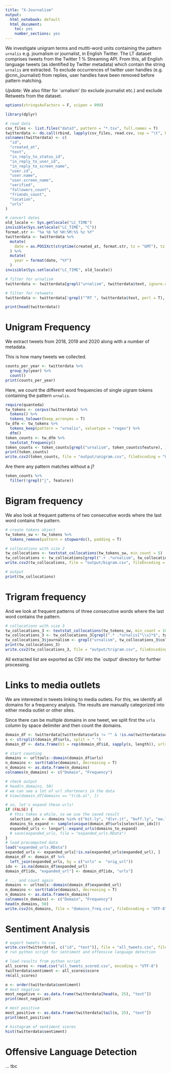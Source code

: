 ```yaml
---
title: "X-Journalism"
output:
  html_notebook: default
  html_document: 
    toc: yes
    number_sections: yes
---
```


We investigate unigram terms and mutlti-word units containing the pattern `urnalis` e.g. journalism or journalist, in English Twitter. The LT dataset comprises tweets from the Twitter 1 % Streaming API. From this, all English language tweets (as identified by Twitter metadata) which contain the string `urnalis` are extracted. To exclude occurrences of twitter user handles (e.g. @cnn_journalist) from replies, user handles have been removed before pattern matching. 

*Update:* We also filter for `urnalism' (to exclude journalist etc.) and exclude Retweets from the dataset.

```r
options(stringsAsFactors = F, scipen = 999)

library(dplyr)

# read data 
csv_files <- list.files("data3", pattern = "*.tsv", full.names = T)
twitterdata <- do.call(rbind, lapply(csv_files, read.csv, sep = "\t", header = F, encoding = "UTF-8"))
colnames(twitterdata) <- c(
  "id", 
  "created_at", 
  "text", 
  "in_reply_to_status_id", 
  "in_reply_to_user_id", 
  "in_reply_to_screen_name",
  "user.id",
  "user.name",
  "user.screen_name",
  "verified",
  "followers_count",
  "friends_count",
  "location",
  "urls"
)

# convert dates
old_locale <- Sys.getlocale("LC_TIME")
invisible(Sys.setlocale("LC_TIME", "C"))
format.str <- "%a %b %d %H:%M:%S %z %Y"
twitterdata <- twitterdata %>% 
  mutate(
    date = as.POSIXct(strptime(created_at, format.str, tz = "GMT"), tz = "GMT")
  ) %>%
  mutate(
    year = format(date, "%Y")
  )
invisible(Sys.setlocale("LC_TIME", old_locale))

# filter for urnalism
twitterdata <- twitterdata[grepl("urnalism", twitterdata$text, ignore.case = T), ]

# filter for retweets 
twitterdata <- twitterdata[!grepl("^RT ", twitterdata$text, perl = T), ]

print(head(twitterdata))
```

# Unigram Frequency

We extract tweets from 2018, 2019 and 2020 along with a number of metadata.

This is how many tweets we collected.

```r
counts_per_year <- twitterdata %>%
  group_by(year) %>%
  count()
print(counts_per_year)
```

Here, we count the different word frequencies of single uigram tokens containing the pattern `urnalis`.

```r
require(quanteda)
tw_tokens <- corpus(twitterdata) %>%
  tokens() %>%
  tokens_tolower(keep_acronyms = T)
tw_dfm <- tw_tokens %>%
  tokens_keep(pattern = "urnalis", valuetype = "regex") %>%
  dfm()
token_counts <- tw_dfm %>%
  textstat_frequency()
token_counts <- token_counts[grepl("urnalism", token_counts$feature), ]
print(token_counts)
write.csv2(token_counts, file = "output/unigram.csv", fileEncoding = "UTF-8")
```

Are there any pattern matches without a j?

```r
token_counts %>%
  filter(!grepl("j", feature))
```

# Bigram frequency

We also look at frequent patterns of two consecutive words where the last word contains the pattern.

```r
# create tokens object
tw_tokens_sw <- tw_tokens %>%
  tokens_remove(pattern = stopwords(), padding = T)

# collocations with size 2
tw_collocations <- textstat_collocations(tw_tokens_sw, min_count = 5)
tw_collocations <- tw_collocations[grepl(".+ .*urnalism", tw_collocations$collocation, perl = T), ]
write.csv2(tw_collocations, file = "output/bigram.csv", fileEncoding = "UTF-8")

# output
print(tw_collocations)
```

# Trigram frequency

And we look at frequent patterns of three consecutive words where the last word contains the pattern.

```r
# collocations with size 3
tw_collocations_3 <- textstat_collocations(tw_tokens_sw, min_count = 10, size = 3)
tw_collocations_3 <- tw_collocations_3[grepl(".* .*urnalis[^\\s]*$", tw_collocations_3$collocation, perl = T), ]
tw_collocations_3$journalism <- grepl("urnalism", tw_collocations_3$collocation, perl = T)
print(tw_collocations_3)
write.csv2(tw_collocations_3, file = "output/trigram.csv", fileEncoding = "UTF-8")
```

All extracted list are exported as CSV into the `output' directory for further processing.


# Links to media outlets

We are interested in tweets linking to media outlets. For this, we identify all domains for a frequency analysis. The results are manually categorized into either media outlet or other sites.

Since there can be multiple domains in one tweet, we split first the `urls` column by space delimiter and then count the domains.

```r
domain_df <- twitterdata[twitterdata$urls != "" & !is.na(twitterdata$urls), c("id", "urls")]
s <- strsplit(domain_df$urls, split = " ")
domain_df <- data.frame(V1 = rep(domain_df$id, sapply(s, length)), urls = unlist(s))

# start counting
domains <- urltools::domain(domain_df$urls)
n_domains <- sort(table(domains), decreasing = T)
n_domains <- as.data.frame(n_domains)
colnames(n_domains) <- c("Domain", "Frequency")

# check output
# head(n_domains, 50)
# we can see a lot of url shorteners in the data
# View(domain_df[domains == "trib.al", ])

# so, let's expand these urls!
if (FALSE) {
  # this takes a while, so we use the saved result
  selection_idx <- domains %in% c("bit.ly", "dlvr.it", "buff.ly", "ow.ly", "ift.tt", "trib.al")
  domains_to_expand <- sample(unique(domain_df$urls[selection_idx]))
  expanded_urls <- longurl::expand_urls(domains_to_expand)
  # save(expanded_urls, file = "expanded_urls.RData")
}
# load precomputed data
load("expanded_urls.RData")
expanded_urls <- expanded_urls[!is.na(expanded_urls$expanded_url), ]
domain_df <- domain_df %>%
  left_join(expanded_urls, by = c("urls" =  "orig_url"))
idx <- is.na(domain_df$expanded_url)
domain_df[idx, "expanded_url"] <- domain_df[idx, "urls"]

# ... and count again
domains <- urltools::domain(domain_df$expanded_url)
n_domains <- sort(table(domains), decreasing = T)
n_domains <- as.data.frame(n_domains)
colnames(n_domains) <- c("Domain", "Frequency")
head(n_domains, 50)
write.csv2(n_domains, file = "domains_freq.csv", fileEncoding = "UTF-8")
```


# Sentiment Analysis 

```r
# export tweets to csv
write.csv(twitterdata[, c("id", "text")], file = "all_tweets.csv", fileEncoding = "UTF-8")
# run python script for sentiment and offensive language detection

# load results from python script
all_scores <- read.csv("all_tweets_scored.csv", encoding = "UTF-8")
twitterdata$sentiment <- all_scores$score
rm(all_scores)

o <- order(twitterdata$sentiment)
# most negative
most_negative <- as.data.frame(twitterdata[head(o, 25), "text"])
print(most_negative)

# most positive
most_positive <- as.data.frame(twitterdata[tail(o, 25), "text"])
print(most_positive)

# histogram of sentiment scores
hist(twitterdata$sentiment)
```

# Offensive Language Detection

... tbc